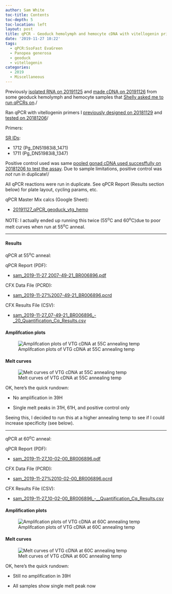 ```yaml
---
author: Sam White
toc-title: Contents
toc-depth: 5
toc-location: left
layout: post
title: qPCR - Geoduck hemolymph and hemocyte cDNA with vitellogenin primers
date: '2019-11-27 10:22'
tags:
  - qPCR:SsoFast EvaGreen
  - Panopea generosa
  - geoduck
  - vitellogenin
categories:
  - 2019
  - Miscellaneous
---
```

Previously [isolated RNA on 20191125](https://robertslab.github.io/sams-notebook/posts/2019/2019-11-25-RNA-Isolation-and-Quantification-Geoduck-hemolymph-and-hemocyte-samples/) and [made cDNA on 20191126](https://robertslab.github.io/sams-notebook/2019/11/26/Reverse-Transcription-P.generosa-DNased-Hemolypmh-and-Hemocyte-RNA-from-20191125/) from some geoduck hemolymph and hemocyte samples that [Shelly asked me to run qPCRs on](https://github.com/RobertsLab/resources/issues/763)./

Ran qPCR with vitellogenin primers I [previously designed on 20181129](https://robertslab.github.io/sams-notebook/posts/2018/2018-11-29-Primer-Design-Geoduck-Vitellogenin-using-Primer3/) and [tested on 20181206](https://robertslab.github.io/sams-notebook/2018/12/06/qPCR-Geoduck-gonad-cDNA-with-vitellogenin-primers/)/

Primers:

[SR IDs](https://docs.google.com/spreadsheets/d/14m2kkFhxcoKWWIGoAD_7VOVsAg9wilME2UcSLqfnqLI/edit?usp=sharing&authkey=CP736rQK):

- 1712 (Pg_DN51983i8_1471)
- 1711 (Pg_DN51983i8_1347)

Positive control used was same [pooled gonad cDNA used succesffully on 20181206 to test the assay](https://robertslab.github.io/sams-notebook/posts/2018/2018-12-06-qPCR---Geoduck-gonad-cDNA-with-vitellogenin-primers/). Due to sample limitations, positive control was _not_ run in duplicate!/

All qPCR reactions were run in duplicate. See qPCR Report (Results section below) for plate layout, cycling params, etc.

qPCR Master Mix calcs (Google Sheet):

- [20191127_qPCR_geoduck_vtg_hemo](https://docs.google.com/spreadsheets/d/16kMsHtiXdc94nVEcCczZBqqogyEsJ-qvm0jwOp55JFU/edit?usp=sharing)

NOTE: I actually ended up running this twice (55<sup>o</sup>C and 60<sup>o</sup>C)due to poor melt curves when run at 55<sup>o</sup>C anneal.

---

#### Results

qPCR at 55<sup>o</sup>C anneal:

qPCR Report (PDF):

- [sam_2019-11-27 2007-49-21_BR006896.pdf](https://owl.fish.washington.edu/Athaliana/qPCR_data/qPCR_reports/sam_2019-11-27%2007-49-21_BR006896.pdf)

CFX Data File (PCRD):

- [sam_2019-11-27%2007-49-21_BR006896.pcrd](https://owl.fish.washington.edu/scaphapoda/qPCR_data/cfx_connect_data/sam_2019-11-27%2007-49-21_BR006896.pcrd)


CFX Results File (CSV):

- [sam_2019-11-27_07-49-21_BR006896_-_20_Quantification_Cq_Results.csv](https://owl.fish.washington.edu/Athaliana/qPCR_data/sam_2019-11-27_07-49-21_BR006896_-%20_Quantification_Cq_Results.csv)


#### Amplifcation plots

![Amplifcation plots of VTG cDNA at 55C annealing temp](https://owl.fish.washington.edu/Athaliana/qPCR_data/sam_2019-11-27_07-49-21_amp_plots.png)

#### Melt curves
![Melt curves of VTG cDNA at 55C annealing temp](https://owl.fish.washington.edu/Athaliana/qPCR_data/sam_2019-11-27_07-49-21_melt_plots.png)


OK, here's the quick rundown:

- No amplification in 39H

- Single melt peaks in 31H, 61H, and positive control only

Seeing this, I decided to run this at a higher annealing temp to see if I could increase specificity (see below).



---

qPCR at 60<sup>o</sup>C anneal:

qPCR Report (PDF):

- [sam_2019-11-27_10-02-00_BR006896.pdf](https://owl.fish.washington.edu/Athaliana/qPCR_data/qPCR_reports/sam_2019-11-27_10-02-00_BR006896.pdf)

CFX Data File (PCRD):

- [sam_2019-11-27%2010-02-00_BR006896.pcrd](https://owl.fish.washington.edu/scaphapoda/qPCR_data/cfx_connect_data/sam_2019-11-27%2010-02-00_BR006896.pcrd)

CFX Results File (CSV):

- [sam_2019-11-27_10-02-00_BR006896_-__Quantification_Cq_Results.csv](https://owl.fish.washington.edu/Athaliana/qPCR_data/sam_2019-11-27_10-02-00_BR006896_-__Quantification_Cq_Results.csv)


#### Amplification plots

![Amplifcation plots of VTG cDNA at 60C annealing temp](https://owl.fish.washington.edu/Athaliana/qPCR_data/sam_2019-11-27_10-02-00_amp_plots.png)

#### Melt curves

![Melt curves of VTG cDNA at 60C annealing temp](https://owl.fish.washington.edu/Athaliana/qPCR_data/sam_2019-11-27_10-02-00_melt_plots.png)


OK, here's the quick rundown:

- Still no amplification in 39H

- All samples show single melt peak now
